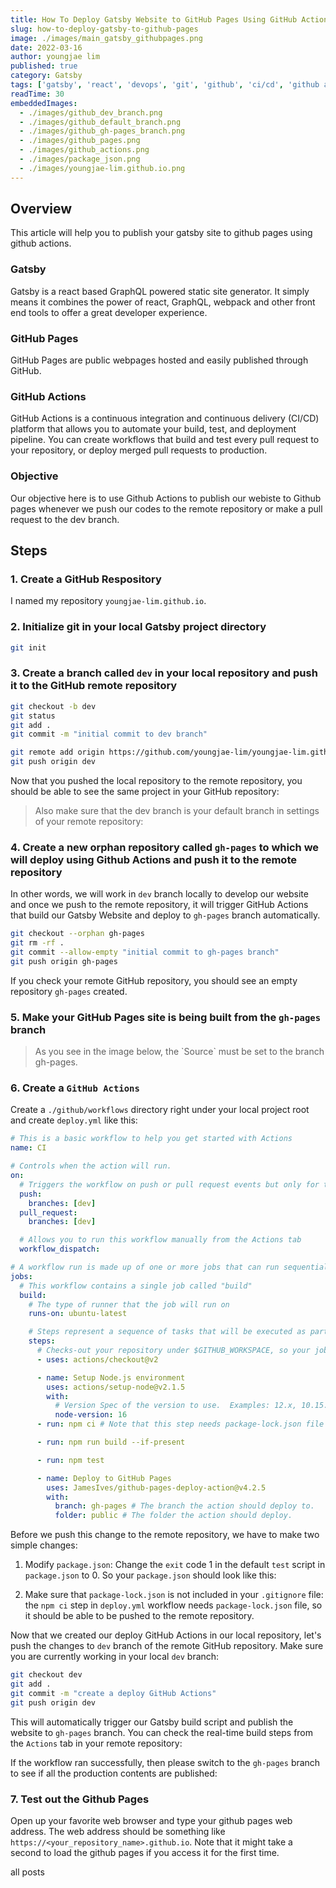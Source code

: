 ```yaml
---
title: How To Deploy Gatsby Website to GitHub Pages Using GitHub Actions
slug: how-to-deploy-gatsby-to-github-pages
image: ./images/main_gatsby_githubpages.png
date: 2022-03-16
author: youngjae lim
published: true
category: Gatsby
tags: ['gatsby', 'react', 'devops', 'git', 'github', 'ci/cd', 'github actions']
readTime: 30
embeddedImages:
  - ./images/github_dev_branch.png
  - ./images/github_default_branch.png
  - ./images/github_gh-pages_branch.png
  - ./images/github_pages.png
  - ./images/github_actions.png
  - ./images/package_json.png
  - ./images/youngjae-lim.github.io.png
---
```



## Overview

This article will help you to publish your gatsby site to github pages using github actions.

### Gatsby

Gatsby is a react based GraphQL powered static site generator. It simply means it combines the power of react, GraphQL, webpack and other front end tools to offer a great developer experience.

### GitHub Pages

GitHub Pages are public webpages hosted and easily published through GitHub.

### GitHub Actions

GitHub Actions is a continuous integration and continuous delivery (CI/CD) platform that allows you to automate your build, test, and deployment pipeline. You can create workflows that build and test every pull request to your repository, or deploy merged pull requests to production.

### Objective

Our objective here is to use Github Actions to publish our webiste to Github pages whenever we push our codes to the remote repository or make a pull request to the dev branch.

## Steps

### 1. Create a GitHub Respository

I named my repository `youngjae-lim.github.io`.

### 2. Initialize git in your local Gatsby project directory

```bash
git init
```

### 3. Create a branch called `dev` in your local repository and push it to the GitHub remote repository

```bash
git checkout -b dev
git status
git add .
git commit -m "initial commit to dev branch"

git remote add origin https://github.com/youngjae-lim/youngjae-lim.github.io
git push origin dev
```

Now that you pushed the local repository to the remote repository, you should be able to see the same project in your GitHub repository:

<GatsbyImage
  image={getImage(props.embeddedImages[0])}
  alt='github dev branch'
/>

<blockquote display='warning'>
  Also make sure that the dev branch is your default branch in settings of your
  remote repository:
</blockquote>
<GatsbyImage
  image={getImage(props.embeddedImages[1])}
  alt='github default branch'
/>

### 4. Create a new orphan repository called `gh-pages` to which we will deploy using Github Actions and push it to the remote repository

In other words, we will work in `dev` branch locally to develop our website and once we push to the remote repository, it will trigger GitHub Actions that build our Gatsby Website and deploy to `gh-pages` branch automatically.

```bash
git checkout --orphan gh-pages
git rm -rf .
git commit --allow-empty "initial commit to gh-pages branch"
git push origin gh-pages
```

If you check your remote GitHub repository, you should see an empty repository `gh-pages` created.

### 5. Make your GitHub Pages site is being built from the `gh-pages` branch

<blockquote display='warning'>
  As you see in the image below, the `Source` must be set to the branch
  gh-pages.
</blockquote>

<GatsbyImage
  image={getImage(props.embeddedImages[3])}
  alt='github default branch for github pages'
/>

### 6. Create a `GitHub Actions`

Create a `./github/workflows` directory right under your local project root and create `deploy.yml` like this:

```yml file=./github/workflows/deploy.yml highlights=32,36
# This is a basic workflow to help you get started with Actions
name: CI

# Controls when the action will run.
on:
  # Triggers the workflow on push or pull request events but only for the dev branch
  push:
    branches: [dev]
  pull_request:
    branches: [dev]

  # Allows you to run this workflow manually from the Actions tab
  workflow_dispatch:

# A workflow run is made up of one or more jobs that can run sequentially or in parallel
jobs:
  # This workflow contains a single job called "build"
  build:
    # The type of runner that the job will run on
    runs-on: ubuntu-latest

    # Steps represent a sequence of tasks that will be executed as part of the job
    steps:
      # Checks-out your repository under $GITHUB_WORKSPACE, so your job can access it
      - uses: actions/checkout@v2

      - name: Setup Node.js environment
        uses: actions/setup-node@v2.1.5
        with:
          # Version Spec of the version to use.  Examples: 12.x, 10.15.1, >=10.15.0
          node-version: 16
      - run: npm ci # Note that this step needs package-lock.json file

      - run: npm run build --if-present

      - run: npm test

      - name: Deploy to GitHub Pages
        uses: JamesIves/github-pages-deploy-action@v4.2.5
        with:
          branch: gh-pages # The branch the action should deploy to.
          folder: public # The folder the action should deploy.
```

Before we push this change to the remote repository, we have to make two simple changes:

1. Modify `package.json`:
   Change the `exit` code 1 in the default `test` script in `package.json` to 0. So your `package.json` should look like this:

<GatsbyImage image={getImage(props.embeddedImages[5])} alt='package.json' />

2. Make sure that `package-lock.json` is not included in your `.gitignore` file: the `npm ci` step in `deploy.yml` workflow needs `package-lock.json` file, so it should be able to be pushed to the remote repository.

Now that we created our deploy GitHub Actions in our local repository, let's push the changes to `dev` branch of the remote GitHub repository. Make sure you are currently working in your local `dev` branch:

```bash
git checkout dev
git add .
git commit -m "create a deploy GitHub Actions"
git push origin dev
```

This will automatically trigger our Gatsby build script and publish the website to `gh-pages` branch. You can check the real-time build steps from the `Actions` tab in your remote repository:

<GatsbyImage image={getImage(props.embeddedImages[4])} alt='github actions' />

If the workflow ran successfully, then please switch to the `gh-pages` branch to see if all the production contents are published:

<GatsbyImage
  image={getImage(props.embeddedImages[2])}
  alt='github gh-pages branch'
/>

### 7. Test out the Github Pages

Open up your favorite web browser and type your github pages web address. The web address should be something like `https://<your_repository_name>.github.io`. Note that it might take a second to load the github pages if you access it for the first time.

<GatsbyImage
  image={getImage(props.embeddedImages[6])}
  alt='github gh-pages branch'
/>

<Link to='/posts' className='btn center-btn'>
  all posts
</Link>
